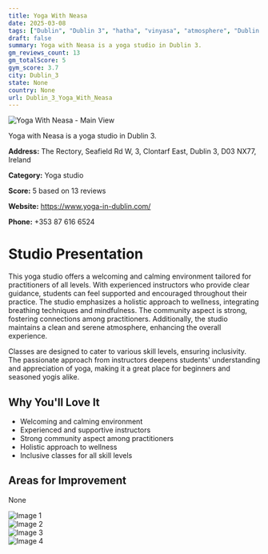 ```yaml
---
title: Yoga With Neasa
date: 2025-03-08
tags: ["Dublin", "Dublin 3", "hatha", "vinyasa", "atmosphere", "Dublin 3"]  
draft: false
summary: Yoga with Neasa is a yoga studio in Dublin 3.
gm_reviews_count: 13
gm_totalScore: 5
gym_score: 3.7
city: Dublin_3
state: None
country: None
url: Dublin_3_Yoga_With_Neasa
---
```


<div className="aspect-[16/9] relative my-8">
  <img 
    src="https://lh5.googleusercontent.com/p/AF1QipPXzk3Id8FubIUpsuq_GCF0m8KbM__51qpy5jx-=w1920-h1080-k-no"
    alt="Yoga With Neasa - Main View"
    className="object-cover absolute inset-0 w-full h-full rounded-lg"
  />
</div>

Yoga with Neasa is a yoga studio in Dublin 3.

**Address:** The Rectory, Seafield Rd W, 3, Clontarf East, Dublin 3, D03 NX77, Ireland

**Category:** Yoga studio

**Score:** 5 based on 13 reviews

**Website:** https://www.yoga-in-dublin.com/

**Phone:** +353 87 616 6524

# Studio Presentation

This yoga studio offers a welcoming and calming environment tailored for practitioners of all levels. With experienced instructors who provide clear guidance, students can feel supported and encouraged throughout their practice. The studio emphasizes a holistic approach to wellness, integrating breathing techniques and mindfulness. The community aspect is strong, fostering connections among practitioners. Additionally, the studio maintains a clean and serene atmosphere, enhancing the overall experience.

Classes are designed to cater to various skill levels, ensuring inclusivity. The passionate approach from instructors deepens students' understanding and appreciation of yoga, making it a great place for beginners and seasoned yogis alike.

## Why You'll Love It

- Welcoming and calming environment
- Experienced and supportive instructors
- Strong community aspect among practitioners
- Holistic approach to wellness
- Inclusive classes for all skill levels

## Areas for Improvement

None

<div className="grid grid-cols-1 xl:grid-cols-2 gap-4 my-8">
<div className="aspect-[4/3] relative"><img src="https://lh5.googleusercontent.com/p/AF1QipNOpGALZaRl3pDhgO1ZfE8fhnazBddpHCQcDjV7=w1920-h1080-k-no" alt="Image 1" className="object-cover absolute inset-0 w-full h-full rounded-lg" /></div>
<div className="aspect-[4/3] relative"><img src="https://lh5.googleusercontent.com/p/AF1QipNLsMtsoq2PjCrjfG-KyB2HOBSR5VO41sjzHaqm=w1920-h1080-k-no" alt="Image 2" className="object-cover absolute inset-0 w-full h-full rounded-lg" /></div>
<div className="aspect-[4/3] relative"><img src="https://lh5.googleusercontent.com/p/AF1QipN0qrzlhndt_divMiivKkyXfMkHNSjxFRSPW5Wh=w1920-h1080-k-no" alt="Image 3" className="object-cover absolute inset-0 w-full h-full rounded-lg" /></div>
<div className="aspect-[4/3] relative"><img src="https://lh5.googleusercontent.com/p/AF1QipNBl9fUlL-zL5CwDPfrSCfDxFc-xReIHTKuspbm=w1920-h1080-k-no" alt="Image 4" className="object-cover absolute inset-0 w-full h-full rounded-lg" /></div>
</div>